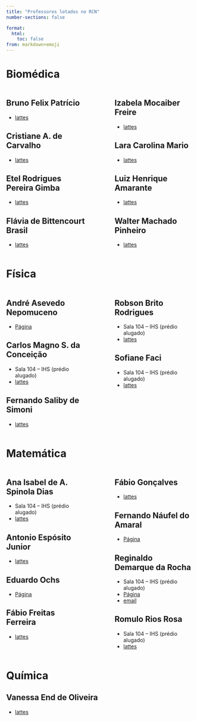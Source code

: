 ```yaml
---
title: "Professores lotados no RCN" 
number-sections: false

format:
  html:
    toc: false
from: markdown+emoji
---
```


# Biomédica

:::: {.columns}

::: {.column width="40%"}

::: {.callout-note appearance="simple"icon=false collapse="true"}
# Bruno Felix Patrício

- [lattes](http://lattes.cnpq.br/5572087552292128)
:::

::: {.callout-note appearance="simple"icon=false collapse="true"}
# Cristiane A. de Carvalho

- [lattes](http://lattes.cnpq.br/6256810172436670)
:::

::: {.callout-note appearance="simple"icon=false collapse="true"}
# Etel Rodrigues Pereira Gimba

- [lattes](http://lattes.cnpq.br/8976892755529994)
:::

::: {.callout-note appearance="simple"icon=false collapse="true"}
# Flávia de Bittencourt Brasil

- [lattes](http://lattes.cnpq.br/1820655305157763)
:::

:::

::: {.column width="5%"}
<!-- empty column to create gap -->
:::

::: {.column width="40%"}


::: {.callout-note appearance="simple"icon=false collapse="true"}
# Izabela Mocaiber Freire

- [lattes](http://lattes.cnpq.br/1201104559402620)
:::


::: {.callout-note appearance="simple"icon=false collapse="true"}
# Lara Carolina Mario

- [lattes]( http://lattes.cnpq.br/6924188058881277)
:::

::: {.callout-note appearance="simple"icon=false collapse="true"}
# Luiz Henrique Amarante

- [lattes](http://lattes.cnpq.br/6034005886298502)
:::

::: {.callout-note appearance="simple"icon=false collapse="true"}
# Walter Machado Pinheiro

- [lattes](http://lattes.cnpq.br/7707458467453375)

:::

:::

::::


# Física

:::: {.columns}

::: {.column width="40%"}

::: {.callout-important appearance="simple"icon=false collapse="true"}
# André Asevedo Nepomuceno

- [Página](https://www.professores.uff.br/andrenepomuceno/)
:::

::: {.callout-important appearance="simple"icon=false collapse="true"}
# Carlos Magno S. da Conceição

- Sala 104 -- IHS (prédio alugado)
- [lattes](http://lattes.cnpq.br/7375489514717107)
:::

::: {.callout-important appearance="simple"icon=false collapse="true"}
#  Fernando Saliby de Simoni
- [lattes](http://lattes.cnpq.br/5246728130282183)
:::

:::

::: {.column width="5%"}
<!-- empty column to create gap -->
:::

::: {.column width="40%"}

::: {.callout-important appearance="simple"icon=false collapse="true"}
# Robson Brito Rodrigues
- Sala 104 -- IHS (prédio alugado)
- [lattes](http://lattes.cnpq.br/1414929315793567)

:::

::: {.callout-important appearance="simple"icon=false collapse="true"}
# Sofiane Faci
- Sala 104 -- IHS (prédio alugado)
- [lattes](http://lattes.cnpq.br/7610748283831910)

:::

:::

::::

# Matemática

:::: {.columns}

::: {.column width="40%"}


::: {.callout-tip appearance="simple"icon=false collapse="true"}
# Ana Isabel de A. Spinola Dias

- Sala 104 -- IHS (prédio alugado)
- [lattes](http://lattes.cnpq.br/2417066811125103)
:::

::: {.callout-tip appearance="simple"icon=false collapse="true"}
# Antonio Espósito Junior

- [lattes](http://lattes.cnpq.br/7411232749346212)
:::


::: {.callout-tip appearance="simple"icon=false collapse="true"}
# Eduardo Ochs

- [Página](http://angg.twu.net/)
:::

::: {.callout-tip appearance="simple"icon=false collapse="true"}
# Fábio Freitas Ferreira

- [lattes](http://lattes.cnpq.br/8670994369210141)
:::

:::

::: {.column width="5%"}
<!-- empty column to create gap -->
:::

::: {.column width="40%"}

::: {.callout-tip appearance="simple"icon=false collapse="true"}
# Fábio Gonçalves

- [lattes]( http://lattes.cnpq.br/1146961135029213)
:::

::: {.callout-tip appearance="simple"icon=false collapse="true"}
# Fernando Náufel do Amaral

- [Página](https://fnaufel.github.io/)
:::

::: {.callout-tip appearance="simple"icon=false collapse="true"}
# Reginaldo Demarque da Rocha
- Sala 104 -- IHS (prédio alugado)
- [Página](http://demarque.mat.br)
- [email](mailto: reginaldo.demarque@posteo.com.br)

:::


::: {.callout-tip appearance="simple"icon=false collapse="true"}
# Romulo Rios Rosa
- Sala 104 -- IHS (prédio alugado)
- [lattes]( http://lattes.cnpq.br/1942117557710833)

:::

:::

::::

# Química

::: {.callout-warning appearance="simple"icon=false collapse="true"}
# Vanessa End de Oliveira
- [lattes](http://lattes.cnpq.br/6024502982648277)

:::
